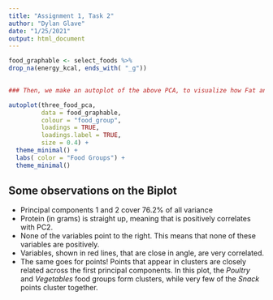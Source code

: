 ```yaml
---
title: "Assignment 1, Task 2"
author: "Dylan Glave"
date: "1/25/2021"
output: html_document
---
```


```r

food_graphable <- select_foods %>% 
drop_na(energy_kcal, ends_with( "_g"))
  

### Then, we make an autoplot of the above PCA, to visualize how Fat and micro nutrients relate to one another. 

autoplot(three_food_pca, 
         data = food_graphable,
         colour = "food_group",
         loadings = TRUE,
         loadings.label = TRUE,
         size = 0.4) +
  theme_minimal() +
  labs( color = "Food Groups") +
  theme_minimal()
```

## Some observations on the Biplot

 - Principal components 1 and 2 cover 76.2% of all variance
- Protein (in grams) is straight up, meaning that is positively correlates with PC2.
 - None of the variables point to the right. This means that none of these variables are positively. 
 - Variables, shown in red lines, that are close in angle, are very correlated.
 - The same goes for points! Points that appear in clusters are closely related across the first principal components. In this plot, the *Poultry* and *Vegetables* food groups form clusters, while very few of the *Snack* points cluster together.
